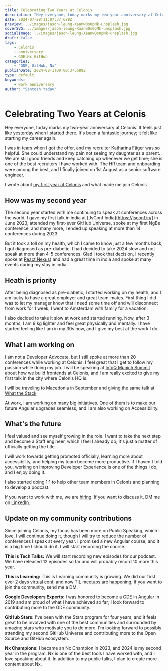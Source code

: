 ```yaml
---
title: Celebrating Two Years at Celonis
description: "Hey everyone, today marks my two-year anniversary at Celonis. It feels just like yesterday when I started there. It's been a fantastic journey; it felt like starting my career again."
date: 2024-07-28T11:07:37.689Z
preview: ../images/jason-leung-Xaanw0s0pMk-unsplash.jpg
coverSVG: ../images/jason-leung-Xaanw0s0pMk-unsplash.jpg
socialImage: ../images/jason-leung-Xaanw0s0pMk-unsplash.jpg
draft: false
tags:
    - Celonis
    - anniversary
    - GDE,Nx,GitHub
categories:
    - "GDE, GitHub, Nx"
publishDate: 2024-08-1T00:00:37.689Z
type: default
keywords:
    - work anniversary
author: "Santosh Yadav"
---
```



# Celebrating Two Years at Celonis

Hey everyone, today marks my two-year anniversary at Celonis. It feels just like yesterday when I started there. It's been a fantastic journey; it felt like starting my career again.

I was in tears when I got the offer, and my recruiter [Katharina Fäger](https://www.linkedin.com/in/katharina-faeger/) was so helpful. She could understand my pain not seeing my daughter as a parent. We are still good friends and keep catching up whenever we get time; she is one of the best recruiters I have worked with. The HR team and onboarding were among the best, and I finally joined on 1st August as a senior software engineer.

I wrote about [my first year at Celonis]([https://www.santoshyadav.dev/blog/2023-07-22-celebrating-one-year-at-celonis-my-reflections/](https://www.santoshyadav.dev/blog/2023-07-22-celebrating-one-year-at-celonis-my-reflections/)) and what made me join Celonis

## How was my second year

The second year started with me continuing to speak at conferences across the world, I gave my first talk in india at [JsConf India](https://jsconf.in/] in June 2023, attended my first-ever GitHub Universe, spoke at my first NgBe conference, and many more, I ended up speaking at more than 14 conferences during 2023.

<BlogImage src={github} alt="My first GitHub universe" />

But it took a toll on my health, which I came to know just a few months back, I got diagnosed as pre-diabetic. I had decided to take 2024 slow and not speak at more than 4-5 conferences. Glad I took that decision, I recently spoke at [React Nexus](https://reactnexus.com)) and had a great time in india and spoke at many events during my stay in india.

## Heath is priority

After being diagnosed as pre-diabetic, I started working on my health, and I am lucky to have a great employer and great team-mates. First thing I did was to let my manager know that I need some time off and will disconnect from work for 1 week, I went to Amsterdam with family for a vacation.

I also decided to take it slow at work and started running. Now, after 3 months, I am 9 kg lighter and feel great physically and mentally. I have started feeling like I am in my 30s now, and I give my best at the work I do.

## What I am working on

I am not a Developer Advocate, but I still spoke at more than 20 conferences while working at Celonis. I feel great that I get to follow my passion while doing my job. I will be speaking at [InfoQ Munich Summit](https://devsummit.infoq.com/speakers/santoshyadav) about how we build frontends at Celonis, and I am really excited to give my first talk in the city where Celonis HQ is.

I will be traveling to Macedonia in September and giving the same talk at [What the Stack](https://wts.sh/)

At work, I am working on many big initiatives. One of them is to make our future Angular upgrades seamless, and I am also working on Accessibility.

## What's the future

I feel valued and see myself growing in the role. I want to take the next step and become a Staff engineer, which I feel I already do; it's just a matter of officially getting the title.

I will work towards getting promoted officially, learning more about accessibility, and helping my team become more productive. If I haven't told you, working on improving Developer Experience is one of the things I do, and I enjoy doing it.

I also started doing 1:1 to help other team members in Celonis and planning to develop a podcast.

If you want to work with me, we are [hiring](https://www.celonis.com/careers/jobs/). If you want to discuss it, DM me on [LinkedIn](https://www.linkedin.com/in/santoshyadavdev/). 

## Update on my community contributions

Since joining Celonis, my focus has been more on Public Speaking, which I love. I will continue doing it, though I will try to reduce the number of conferences I speak at every year. I promised a new Angular course, and it is a big time I should do it. I will start recording the course.

**This is Tech Talks:** We will start recording new episodes for our podcast. We have released 12 episodes so far and will probably record 10 more this year.

**This is Learning:** This is Learning community is growing. We did our first ever 2 days [virtual conf](https://til-conf.netlify.app/), and now TIL meetups are happening; if you want to join the community, send me a DM.

**Google Developers Experts:** I was honored to become a GDE in Angular in 2019 and am proud of what I have achieved so far; I look forward to contributing more to the GDE community.

**GitHub Stars:** I've been with the Stars program for four years, and it feels great to be involved with one of the best communities and surrounded by amazing stars who motivate you to do more. I'm looking forward to possibly attending my second GitHub Universe and contributing more to the Open Source and GitHub ecosystem.

**Nx Champions:** I became an Nx Champion in 2023, and 2024 is my second year in the program. Nx is one of the best tools I have worked with, and I love speaking about it. In addition to my public talks, I plan to create more content about Nx.